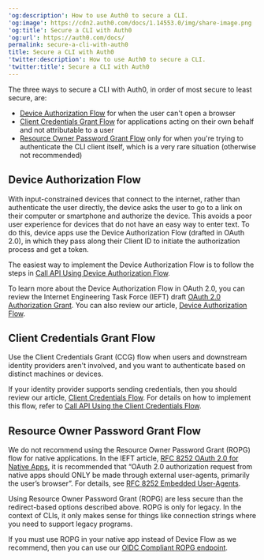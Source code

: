 ---
'og:description': How to use Auth0 to secure a CLI.
'og:image': https://cdn2.auth0.com/docs/1.14553.0/img/share-image.png
'og:title': Secure a CLI with Auth0
'og:url': https://auth0.com/docs/
permalink: secure-a-cli-with-auth0
title: Secure a CLI with Auth0
'twitter:description': How to use Auth0 to secure a CLI.
'twitter:title': Secure a CLI with Auth0
---
The three ways to secure a CLI with Auth0, in order of most secure to least secure, are:

* [Device Authorization Flow](#device-authorization-flow) for when the user can't open a browser
* [Client Credentials Grant Flow](#client-credentials-grant-flow) for applications acting on their own behalf and not attributable to a user
* [Resource Owner Password Grant Flow](#resource-owner-password-grant-flow) only for when you're trying to authenticate the CLI client itself, which is a very rare situation (otherwise not recommended)

## Device Authorization Flow

With input-constrained devices that connect to the internet, rather than authenticate the user directly, the device asks the user to go to a link on their computer or smartphone and authorize the device. This avoids a poor user experience for devices that do not have an easy way to enter text. To do this, device apps use the Device <Tooltip tip="Authorization Flow: Authorization grant (or workflow) specified in the OAuth 2.0 framework." cta="View Glossary" href="/docs/glossary?term=Authorization+Flow">Authorization Flow</Tooltip> (drafted in OAuth 2.0), in which they pass along their <Tooltip tip="Client ID: Identification value given to your registered resource from Auth0." cta="View Glossary" href="/docs/glossary?term=Client+ID">Client ID</Tooltip> to initiate the authorization process and get a token.

The easiest way to implement the Device Authorization Flow is to follow the steps in [Call API Using Device Authorization Flow](/docs/get-started/authentication-and-authorization-flow/device-authorization-flow/call-your-api-using-the-device-authorization-flow).

To learn more about the Device Authorization Flow in <Tooltip tip="OAuth 2.0: Authorization framework that defines authorization protocols and workflows." cta="View Glossary" href="/docs/glossary?term=OAuth+2.0">OAuth 2.0</Tooltip>, you can review the Internet Engineering Task Force (IEFT) draft [OAuth 2.0 Authorization Grant](https://tools.ietf.org/html/draft-ietf-oauth-device-flow-15). You can also review our article, [Device Authorization Flow](/docs/get-started/authentication-and-authorization-flow/device-authorization-flow).

## Client Credentials Grant Flow

Use the Client Credentials Grant (CCG) flow when users and downstream <Tooltip tip="Identity Provider (IdP): Service that stores and manages digital identities." cta="View Glossary" href="/docs/glossary?term=identity+providers">identity providers</Tooltip> aren't involved, and you want to authenticate based on distinct machines or devices.

If your identity provider supports sending credentials, then you should review our article, [Client Credentials Flow](/docs/get-started/authentication-and-authorization-flow/client-credentials-flow). For details on how to implement this flow, refer to [Call API Using the Client Credentials Flow](/docs/get-started/authentication-and-authorization-flow/client-credentials-flow/call-your-api-using-the-client-credentials-flow).

## Resource Owner Password Grant Flow

We do not recommend using the <Tooltip tip="Resource Owner: Entity (such as a user or application) capable of granting access to a protected resource." cta="View Glossary" href="/docs/glossary?term=Resource+Owner">Resource Owner</Tooltip> Password Grant (ROPG) flow for native applications. In the IEFT article, [RFC 8252 OAuth 2.0 for Native Apps](https://tools.ietf.org/html/rfc8252), it is recommended that “OAuth 2.0 authorization request from native apps should ONLY be made through external user-agents, primarily the user’s browser”. For details, see [RFC 8252 Embedded User-Agents](https://tools.ietf.org/html/rfc8252#section-8.12).

Using Resource Owner Password Grant (ROPG) are less secure than the redirect-based options described above. ROPG is only for legacy. In the context of CLIs, it only makes sense for things like connection strings where you need to support legacy programs.

If you must use ROPG in your native app instead of Device Flow as we recommend, then you can use our [OIDC Compliant ROPG endpoint](https://auth0.com/docs/api/authentication#resource-owner-password).